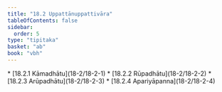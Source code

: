 ```yaml
---
title: "18.2 Uppattānuppattivāra"
tableOfContents: false
sidebar:
  order: 5
type: "tipitaka"
basket: "ab"
book: "vbh"
---
```



<DynamicBreadcrumb />



<TableOfContents book="vbh" section="18.2">
* [18.2.1 Kāmadhātu](18-2/18-2-1)
* [18.2.2 Rūpadhātu](18-2/18-2-2)
* [18.2.3 Arūpadhātu](18-2/18-2-3)
* [18.2.4 Apariyāpanna](18-2/18-2-4)
</TableOfContents>